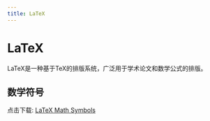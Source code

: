 ```yaml
---
title: LaTeX
---
```


# LaTeX

LaTeX是一种基于TeX的排版系统，广泛用于学术论文和数学公式的排版。

## 数学符号

点击下载: [LaTeX Math Symbols](/res/files/latex.pdf)